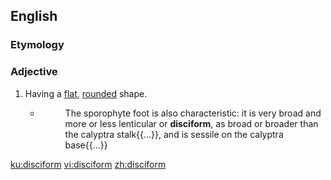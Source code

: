 ==English==

===Etymology===
{{etyl|grc|en}} {{term|δίσκος||disc|lang=grc}} {{suffix||form|lang=en}}

===Adjective===
{{en-adj}}

# {{context|botany|lang=en}} Having a [[flat]], [[rounded]] shape.
#* {{RQ:Schuster Hepaticae V|5}}
#*: The sporophyte foot is also characteristic: it is very broad and more or less lenticular or '''disciform''', as broad or broader than the calyptra stalk{{...}}, and is sessile on the calyptra base{{...}}

[[ku:disciform]]
[[vi:disciform]]
[[zh:disciform]]